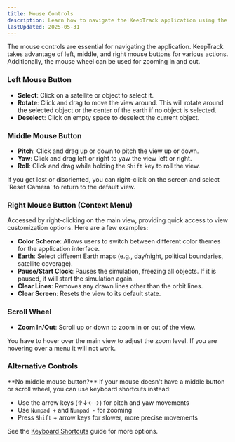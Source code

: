 ```yaml
---
title: Mouse Controls
description: Learn how to navigate the KeepTrack application using the mouse controls.
lastUpdated: 2025-05-31
---
```



The mouse controls are essential for navigating the application. KeepTrack takes advantage of left, middle, and right mouse buttons for various actions. Additionally, the mouse wheel can be used for zooming in and out.

### Left Mouse Button

- **Select**: Click on a satellite or object to select it.
- **Rotate**: Click and drag to move the view around. This will rotate around the selected object or the center of the earth if no object is selected.
- **Deselect**: Click on empty space to deselect the current object.

### Middle Mouse Button

- **Pitch**: Click and drag up or down to pitch the view up or down.
- **Yaw**: Click and drag left or right to yaw the view left or right.
- **Roll**: Click and drag while holding the `Shift` key to roll the view.

<Aside type="caution" title="Resetting the View">
  If you get lost or disoriented, you can right-click on the screen and select `Reset Camera` to return to the default view.
</Aside>

### Right Mouse Button (Context Menu)

Accessed by right-clicking on the main view, providing quick access to view customization options. Here are a few examples:

- **Color Scheme**: Allows users to switch between different color themes for the application interface.
- **Earth**: Select different Earth maps (e.g., day/night, political boundaries, satellite coverage).
- **Pause/Start Clock**: Pauses the simulation, freezing all objects. If it is paused, it will start the simulation again.
- **Clear Lines**: Removes any drawn lines other than the orbit lines.
- **Clear Screen**: Resets the view to its default state.

### Scroll Wheel

- **Zoom In/Out**: Scroll up or down to zoom in or out of the view.

<Aside>
  You have to hover over the main view to adjust the zoom level. If you are hovering over a menu it will not work.
</Aside>

### Alternative Controls

<Aside type="tip">
  **No middle mouse button?** If your mouse doesn't have a middle button or scroll wheel, you can use keyboard shortcuts instead:

  - Use the arrow keys (↑↓←→) for pitch and yaw movements
  - Use `Numpad +` and `Numpad -` for zooming
  - Press `Shift` + arrow keys for slower, more precise movements

  See the [Keyboard Shortcuts](/basic-tut/keyboard-shortcuts) guide for more options.
</Aside>